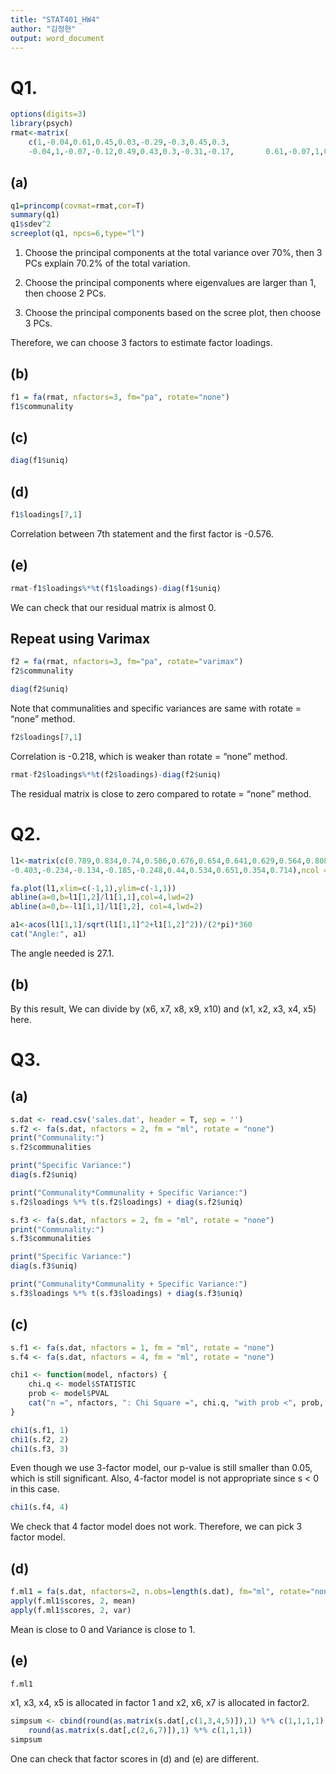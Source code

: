 ```yaml
---
title: "STAT401_HW4"
author: "김정현"
output: word_document
---
```


# Q1.
```r
options(digits=3)
library(psych)
rmat<-matrix(
    c(1,-0.04,0.61,0.45,0.03,-0.29,-0.3,0.45,0.3,
    -0.04,1,-0.07,-0.12,0.49,0.43,0.3,-0.31,-0.17,       0.61,-0.07,1,0.59,0.03,-0.13,-0.24,0.59,0.32, 0.45,-0.12,0.59,1,-0.08,-0.21,-0.19,0.63,0.37, 0.03,0.49,0.03,-0.08,1,0.47,0.41,-0.14,-0.24, -0.29,0.43,-0.13,-0.21,0.47,1,0.63,-0.13,-0.15, -0.3,0.3,-0.24,-0.19,0.41,0.63,1,-0.26,-0.29, 0.45,-0.31,0.59,0.63,-0.14,-0.13,-0.26,1,0.4, 0.3,-0.17,0.32,0.37,-0.24,-0.15,-0.29,0.4,1),nrow = 9,ncol=9)

```

## (a)
```r
q1=princomp(covmat=rmat,cor=T)
summary(q1)
q1$sdev^2
screeplot(q1, npcs=6,type="l")
```

1) Choose the principal components at the total variance over 70%, then 3 PCs explain 70.2% of the total variation.

2) Choose the principal components where eigenvalues are larger than 1, then choose 2 PCs.

3) Choose the principal components based on the scree plot, then choose 3 PCs.

Therefore, we can choose 3 factors to estimate factor loadings.


## (b)
```r
f1 = fa(rmat, nfactors=3, fm="pa", rotate="none")
f1$communality
```

## (c)
```r
diag(f1$uniq)
```
## (d)
```r
f1$loadings[7,1]
```

Correlation between 7th statement and the first factor is -0.576.


## (e)
```r
rmat-f1$loadings%*%t(f1$loadings)-diag(f1$uniq)
```

We can check that our residual matrix is almost 0.


## Repeat using Varimax

```r
f2 = fa(rmat, nfactors=3, fm="pa", rotate="varimax")
f2$communality
```

```r
diag(f2$uniq)
```
Note that communalities and specific variances are same with rotate = "none" method.

```r
f2$loadings[7,1]
```

Correlation is -0.218, which is weaker than rotate = "none" method.

```r
rmat-f2$loadings%*%t(f2$loadings)-diag(f2$uniq)
```

The residual matrix is close to zero compared to rotate = "none" method.

# Q2.

```r
l1<-matrix(c(0.789,0.834,0.74,0.586,0.676,0.654,0.641,0.629,0.564,0.808,
-0.403,-0.234,-0.134,-0.185,-0.248,0.44,0.534,0.651,0.354,0.714),ncol = 2, nrow = 10)

fa.plot(l1,xlim=c(-1,1),ylim=c(-1,1))
abline(a=0,b=l1[1,2]/l1[1,1],col=4,lwd=2)
abline(a=0,b=-l1[1,1]/l1[1,2], col=4,lwd=2)

```

```r
a1<-acos(l1[1,1]/sqrt(l1[1,1]^2+l1[1,2]^2))/(2*pi)*360
cat("Angle:", a1)

```

The angle needed is 27.1.

## (b)

By this result, We can divide by (x6, x7, x8, x9, x10) and (x1, x2, x3, x4, x5) here.


# Q3.
## (a)
```r
s.dat <- read.csv('sales.dat', header = T, sep = '')
s.f2 <- fa(s.dat, nfactors = 2, fm = "ml", rotate = "none")
print("Communality:")
s.f2$communalities

print("Specific Variance:")
diag(s.f2$uniq)

print("Communality*Communality + Specific Variance:")
s.f2$loadings %*% t(s.f2$loadings) + diag(s.f2$uniq)
```


```r
s.f3 <- fa(s.dat, nfactors = 2, fm = "ml", rotate = "none")
print("Communality:")
s.f3$communalities

print("Specific Variance:")
diag(s.f3$uniq)

print("Communality*Communality + Specific Variance:")
s.f3$loadings %*% t(s.f3$loadings) + diag(s.f3$uniq)
```

## (c)
```r
s.f1 <- fa(s.dat, nfactors = 1, fm = "ml", rotate = "none")
s.f4 <- fa(s.dat, nfactors = 4, fm = "ml", rotate = "none")

chi1 <- function(model, nfactors) {
    chi.q <- model$STATISTIC
    prob <- model$PVAL
    cat("n =", nfactors, ": Chi Square =", chi.q, "with prob <", prob, "\n")
}

chi1(s.f1, 1)
chi1(s.f2, 2)
chi1(s.f3, 3)
```

Even though we use 3-factor model, our p-value is still smaller than 0.05, which is still significant. Also, 4-factor model is not appropriate since s < 0 in this case.

```r
chi1(s.f4, 4)
```
We check that 4 factor model does not work.
Therefore, we can pick 3 factor model.


## (d)
```r
f.ml1 = fa(s.dat, nfactors=2, n.obs=length(s.dat), fm="ml", rotate="none")
apply(f.ml1$scores, 2, mean)
apply(f.ml1$scores, 2, var)
```
Mean is close to 0 and Variance is close to 1.

## (e)
```r
f.ml1
```

x1, x3, x4, x5 is allocated in factor 1 and x2, x6, x7 is allocated in factor2.


```r
simpsum <- cbind(round(as.matrix(s.dat[,c(1,3,4,5)]),1) %*% c(1,1,1,1),
    round(as.matrix(s.dat[,c(2,6,7)]),1) %*% c(1,1,1))
simpsum
```

One can check that factor scores in (d) and (e) are different.